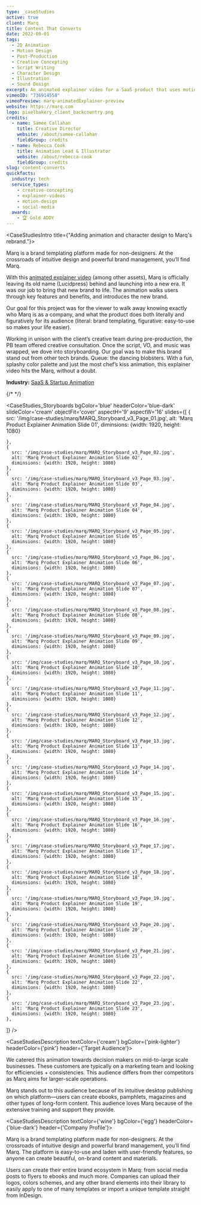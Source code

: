 ```yaml
---
type: _caseStudies
active: true
client: Marq
title: Content That Converts
date: 2022-09-01
tags:
  - 2D Animation
  - Motion Design
  - Post-Production
  - Creative Concepting
  - Script Writing
  - Character Design
  - Illustration
  - Sound Design
excerpt: An animated explainer video for a SaaS product that uses motion graphics to showcase why their software is great and drive conversions.
vimeoID: "736914558"
vimeoPreview: marq-animatedExplainer-preview
website: https://marq.com
logo: pixelbakery_client_backcountry.png
credits:
  - name: Samee Callahan
    title: Creative Director
    website: /about/samee-callahan
    fieldGroup: credits
  - name: Rebecca Cook
    title: Animation Lead & Illustrator
    website: /about/rebecca-cook
    fieldGroup: credits
slug: content-converts
quickfacts:
  industry: tech
  service_types:
    - creative-concepting
    - explainer-videos
    - motion-design
    - social-media
  awards:
    - 🏆 Gold ADDY
---
```


<CaseStudiesIntro title={"Adding animation and character design to Marq's rebrand."}>


Marq is a brand templating platform made for non-designers. At the crossroads of intuitive design and powerful brand management, you’ll find Marq.

With this [animated explainer video](/services/animated-explainer-videos) (among other assets), Marq is officially leaving its old name (Lucidpress) behind and launching into a new era. It was our job to bring that new brand to life. The animation walks users through key features and benefits, and introduces the new brand. 

Our goal for this project was for the viewer to walk away knowing exactly who Marq is as a company, and what the product does both literally and figuratively for its audience (literal: brand templating, figurative: easy-to-use so makes your life easier). 

Working in unison with the client’s creative team during pre-production, the PB team offered creative consultation. Once the script, VO, and music was wrapped, we dove into storyboarding. Our goal was to make this brand stand out from other tech brands. Queue: the dancing blobsters. With a fun, splashy color palette and just the most chef’s kiss animation, this explainer video hits the Marq, without a doubt.

**Industry:** [SaaS & Startup Animation](/industries/saas-video-production)

</CaseStudiesIntro>
{/* <Marq_Unicorn bgColor={'blue'} /> */}

<CaseStudies_Storyboards
bgColor='blue'
headerColor='blue-dark'
slideColor='cream'
objectFit='cover'
aspectH='9'
aspectW='16'
slides={[
    {
      src: '/img/case-studies/marq/MARQ_Storyboard_v3_Page_01.jpg',
      alt: 'Marq Product Explainer Animation Slide 01',
      diminsions: {width: 1920, height: 1080}
      
    },
    {
      src: '/img/case-studies/marq/MARQ_Storyboard_v3_Page_02.jpg',
      alt: 'Marq Product Explainer Animation Slide 02',
      diminsions: {width: 1920, height: 1080}
    },
    {
      src: '/img/case-studies/marq/MARQ_Storyboard_v3_Page_03.jpg',
      alt: 'Marq Product Explainer Animation Slide 03',
      diminsions: {width: 1920, height: 1080}
    },
    {
      src: '/img/case-studies/marq/MARQ_Storyboard_v3_Page_04.jpg',
      alt: 'Marq Product Explainer Animation Slide 04',
      diminsions: {width: 1920, height: 1080}
    },
    {
      src: '/img/case-studies/marq/MARQ_Storyboard_v3_Page_05.jpg',
      alt: 'Marq Product Explainer Animation Slide 05',
      diminsions: {width: 1920, height: 1080}
    },
    {
      src: '/img/case-studies/marq/MARQ_Storyboard_v3_Page_06.jpg',
      alt: 'Marq Product Explainer Animation Slide 06',
      diminsions: {width: 1920, height: 1080}
    },
    {
      src: '/img/case-studies/marq/MARQ_Storyboard_v3_Page_07.jpg',
      alt: 'Marq Product Explainer Animation Slide 07',
      diminsions: {width: 1920, height: 1080}
    },
    {
      src: '/img/case-studies/marq/MARQ_Storyboard_v3_Page_08.jpg',
      alt: 'Marq Product Explainer Animation Slide 08',
      diminsions: {width: 1920, height: 1080}
    },
    {
      src: '/img/case-studies/marq/MARQ_Storyboard_v3_Page_09.jpg',
      alt: 'Marq Product Explainer Animation Slide 09',
      diminsions: {width: 1920, height: 1080}
    },
    {
      src: '/img/case-studies/marq/MARQ_Storyboard_v3_Page_10.jpg',
      alt: 'Marq Product Explainer Animation Slide 10',
      diminsions: {width: 1920, height: 1080}
    },
    {
      src: '/img/case-studies/marq/MARQ_Storyboard_v3_Page_11.jpg',
      alt: 'Marq Product Explainer Animation Slide 11',
      diminsions: {width: 1920, height: 1080}
    },
    {
      src: '/img/case-studies/marq/MARQ_Storyboard_v3_Page_12.jpg',
      alt: 'Marq Product Explainer Animation Slide 12',
      diminsions: {width: 1920, height: 1080}
    },
    {
      src: '/img/case-studies/marq/MARQ_Storyboard_v3_Page_13.jpg',
      alt: 'Marq Product Explainer Animation Slide 13',
      diminsions: {width: 1920, height: 1080}
    },
    {
      src: '/img/case-studies/marq/MARQ_Storyboard_v3_Page_14.jpg',
      alt: 'Marq Product Explainer Animation Slide 14',
      diminsions: {width: 1920, height: 1080}
    },
    {
      src: '/img/case-studies/marq/MARQ_Storyboard_v3_Page_15.jpg',
      alt: 'Marq Product Explainer Animation Slide 15',
      diminsions: {width: 1920, height: 1080}
    },
    {
      src: '/img/case-studies/marq/MARQ_Storyboard_v3_Page_16.jpg',
      alt: 'Marq Product Explainer Animation Slide 16',
      diminsions: {width: 1920, height: 1080}
    },
    {
      src: '/img/case-studies/marq/MARQ_Storyboard_v3_Page_17.jpg',
      alt: 'Marq Product Explainer Animation Slide 17',
      diminsions: {width: 1920, height: 1080}
    },
    {
      src: '/img/case-studies/marq/MARQ_Storyboard_v3_Page_18.jpg',
      alt: 'Marq Product Explainer Animation Slide 18',
      diminsions: {width: 1920, height: 1080}
    },
    {
      src: '/img/case-studies/marq/MARQ_Storyboard_v3_Page_19.jpg',
      alt: 'Marq Product Explainer Animation Slide 19',
      diminsions: {width: 1920, height: 1080}
    },
    {
      src: '/img/case-studies/marq/MARQ_Storyboard_v3_Page_20.jpg',
      alt: 'Marq Product Explainer Animation Slide 20',
      diminsions: {width: 1920, height: 1080}
    },
    {
      src: '/img/case-studies/marq/MARQ_Storyboard_v3_Page_21.jpg',
      alt: 'Marq Product Explainer Animation Slide 21',
      diminsions: {width: 1920, height: 1080}
    },
    {
      src: '/img/case-studies/marq/MARQ_Storyboard_v3_Page_22.jpg',
      alt: 'Marq Product Explainer Animation Slide 22',
      diminsions: {width: 1920, height: 1080}
    },
    {
      src: '/img/case-studies/marq/MARQ_Storyboard_v3_Page_23.jpg',
      alt: 'Marq Product Explainer Animation Slide 23',
      diminsions: {width: 1920, height: 1080}
    },
  ]}
/> 

<CaseStudiesDescription textColor={'cream'} bgColor={'pink-lighter'} headerColor={'pink'} header={'Target Audience'}>

We catered this animation towards decision makers on mid-to-large scale businesses. These customers are typically on a marketing team and looking for efficiencies + consistencies. This audience differs from ther competitors as Marq aims for larger-scale operations. 

Marq stands out to this audience because of its intuitive desktop publishing on which platform—users can create ebooks, pamphlets, magazines and other types of long-form content. This audience loves Marq because of the extensive training and support they provide.

</CaseStudiesDescription>

<CaseStudiesDescription textColor={'wine'} bgColor={'egg'} headerColor={'blue-dark'} header={'Company Profile'}>

Marq is a brand templating platform made for non-designers. At the crossroads of intuitive design and powerful brand management, you’ll find Marq. The platform is easy-to-use and laden with user-friendly features, so anyone can create beautiful, on-brand content and materials. 

Users can create their entire brand ecosystem in Marq: from social media posts to flyers to ebooks and much more. Companies can upload their logos, colors schemes, and any other brand elements into their library to easily apply to one of many templates or import a unique template straight from InDesign. 

</CaseStudiesDescription>